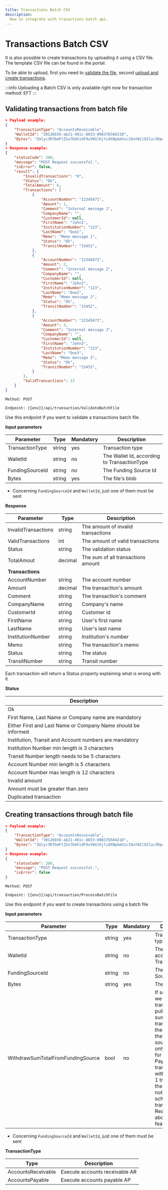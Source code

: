 ```yaml
---
title: Transactions Batch CSV
description:
  How to integrate with trasactions batch api.
---
```


# Transactions Batch CSV

It is also possible to create transactions by uploading it using a CSV file. The template CSV file can be found in the portal.

To be able to upload, first you need to [validate the file](#validating-transactions-from-batch-file), second [upload and create transactions](#creating-transactions-through-batch-file).

:::info
Uploading a Batch CSV is only available right now for transaction method: EFT
:::

## Validating transactions from batch file
```json
> Payload example:
{
    "TransactionType": "AccountsReceivable",
    "WalletId": "30126b59-ab21-491c-8033-008376504210",
    "Bytes": "Zmlyc3RfbmFtZSo7bGFzdF9uYW1lKjtidXNpbmVzc19uYW1lO2luc3RpdHV0aW9uX251bWJlcio7YnJhbmNoX251bWJlcio7YWNjb3VudF9udW1iZXIqO2Ftb3VudF9pbl9jZW50cyo7dHJhbnNhY3Rpb25fY29tbWVudDttZW1vKjtzY2hlZHVsZWRfZGF0ZQpKb2huO0RvZTs7MTIzOzEyMzQ1OzEyMzQ1Njc7MTAwO0ludGVybmFsIE1lc3NhZ2U7TWVtbyBtZXNzYWdlOw=="
}
> Response example:
{
    "statusCode": 200,
    "message": "POST Request successful.",
    "isError": false,
    "result": {
        "InvalidTransactions": "0",
        "Status": "Ok",
        "TotalAmount": 6,
        "Transactions": [
            {
                "AccountNumber": "12345671",
                "Amount": 1,
                "Comment": "Internal message 1",
                "CompanyName": "",
                "CustomerId": null,
                "FirstName": "John1",
                "InstitutionNumber": "123",
                "LastName": "Doe1",
                "Memo": "Memo message 1",
                "Status": "Ok",
                "TransitNumber": "23451",
            },
            {
                "AccountNumber": "12345672",
                "Amount": 2,
                "Comment": "Internal message 2",
                "CompanyName": "",
                "CustomerId": null,
                "FirstName": "John2",
                "InstitutionNumber": "123",
                "LastName": "Doe2",
                "Memo": "Memo message 2",
                "Status": "Ok",
                "TransitNumber": "23452",
            },
            {
                "AccountNumber": "12345673",
                "Amount": 3,
                "Comment": "Internal message 3",
                "CompanyName": "",
                "CustomerId": null,
                "FirstName": "John3",
                "InstitutionNumber": "123",
                "LastName": "Doe3",
                "Memo": "Memo message 3",
                "Status": "Ok",
                "TransitNumber": "23453",
            }
        ],
        "ValidTransactions": 13
    }
}
```

`Method: POST`

`Endpoint: {{env}}/api/transaction/ValidateBatchFile`

Use this endpoint if you want to validate a transactions batch file.

**Input parameters**

Parameter | Type | Mandatory | Description
--------- | ------- | ----------- | -------
TransactionType | string | yes | Transaction type
WalletId | string | no | The Wallet Id, according to TransactionType
FundingSourceId | string | no | The Funding Source Id
Bytes | string | yes | The file's blob

- Concerning `FundingSourceId` and `WalletId`, just one of them must be sent


**Response**

Parameter | Type | Description
--------- | ------- | -----------
InvalidTransactions | string | The amount of invalid transactions
ValidTransactions | int | The amount of valid transactions
Status | string | The validation status
TotalAmout | decimal | The sum of all transactions amount
**Transactions** | | 
AccountNumber | string | The account number
Amount | decimal | The transaction's amount
Comment | string | The transaction's comment
CompanyName | string | Company's name 
CustomerId | string | Customer id
FirstName | string | User's first name
LastName | string | User's last name
InstitutionNumber | string | Institution's number
Memo | string | The transaction's memo
Status | string | The status
TransitNumber | string | Transit number


Each transaction will return a Status property explaining what is wrong with it

**Status**

Description |
----------- |
Ok |
First Name, Last Name or Company name are mandatory |
Either First and Last Name or Company Name should be informed |
Institution, Transit and Account numbers are mandatory |
Institution Number min length is 3 characters |
Transit Number length needs to be 5 characters |
Account Number min length is 5 characters |
Account Number max length is 12 characters |
Invalid amount |
Amount must be greater than zero |
Duplicated transaction |


## Creating transactions through batch file
```json
> Payload example:
{
    "TransactionType": "AccountsReceivable",
    "WalletId": "30126b59-ab21-491c-8033-008376504210",
    "Bytes": "Zmlyc3RfbmFtZSo7bGFzdF9uYW1lKjtidXNpbmVzc19uYW1lO2luc3RpdHV0aW9uX251bWJlcio7YnJhbmNoX251bWJlcio7YWNjb3VudF9udW1iZXIqO2Ftb3VudF9pbl9jZW50cyo7dHJhbnNhY3Rpb25fY29tbWVudDttZW1vKjtzY2hlZHVsZWRfZGF0ZQpKb2huO0RvZTs7MTIzOzEyMzQ1OzEyMzQ1Njc7MTAwO0ludGVybmFsIE1lc3NhZ2U7TWVtbyBtZXNzYWdlOw=="
}
> Response example:
{
    "statusCode": 200,
    "message": "POST Request successful.",
    "isError": false
}
```

`Method: POST`

`Endpoint: {{env}}/api/transaction/ProcessBatchFile`

Use this endpoint if you want to create transactions using a batch file

**Input parameters**

Parameter | Type | Mandatory | Description
--------- | ------- | ----------- | -------
TransactionType | string | yes | Transaction type
WalletId | string | no | The Wallet Id, according to TransactionType
FundingSourceId | string | no | The Funding Source Id
Bytes | string | yes | The file's blob
WithdrawSumTotalFromFundingSource | bool | no | If set to True, we will do one transaction to pull the entire sum of transactions in the batch from the funding source. This is only applicable for Accounts Payable transactions with more than 1 transaction in the file. It does not work for scheduled transactions. Read more about this feature here.


- Concerning `FundingSourceId` and `WalletId`, just one of them must be sent

**TransactionType**

Type | Description
---- | -----------
AccountsReceivable | Execute accounts receivable AR
AccountsPayable | Execute accounts payable AP